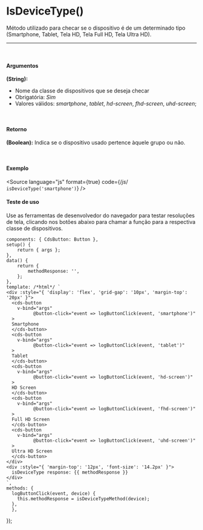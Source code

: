 
<Meta of={IsDeviceTypeStories} />

# IsDeviceType()

Método utilizado para checar se o dispositivo é de um determinado tipo (Smartphone, Tablet, Tela HD, Tela Full HD, Tela Ultra HD).

<hr />

<br />

#### Argumentos

**(String):**

* Nome da classe de dispositivos que se deseja checar
* Obrigatória: *Sim*
* Valores válidos: *smartphone*, *tablet*, *hd-screen*, *fhd-screen*, *uhd-screen*;

<br />

#### Retorno

**(Boolean):** Indica se o dispositivo usado pertence àquele grupo ou não.

<br />

#### Exemplo

<Story of={IsDeviceTypeStories.IsDeviceType} />

<Source
  language="js"
  format={true}
  code={/*js*/ `
  isDeviceType('smartphone')
`}
/>

#### Teste de uso

Use as ferramentas de desenvolvedor do navegador para testar resoluções de tela, clicando nos botões abaixo para chamar a função para a respectiva classe de dispositivos.

	components: { CdsButton: Button },
	setup() {
		return { args };
	},
	data() {
		return {
			methodResponse: '',
		};
	},
	template: /*html*/ `
    <div :style="{ 'display': 'flex', 'grid-gap': '10px', 'margin-top': '20px' }">
      <cds-button
        v-bind="args"
              @button-click="event => logButtonClick(event, 'smartphone')"
      >
      Smartphone
      </cds-button>
      <cds-button
        v-bind="args"
              @button-click="event => logButtonClick(event, 'tablet')"
      >
      Tablet
      </cds-button>
      <cds-button
        v-bind="args"
              @button-click="event => logButtonClick(event, 'hd-screen')"
      >
      HD Screen
      </cds-button>
      <cds-button
        v-bind="args"
              @button-click="event => logButtonClick(event, 'fhd-screen')"
      >
      Full HD Screen
      </cds-button>
      <cds-button
        v-bind="args"
              @button-click="event => logButtonClick(event, 'uhd-screen')"
      >
      Ultra HD Screen
      </cds-button>
    </div>
    <div :style="{ 'margin-top': '12px', 'font-size': '14.2px' }">
      isDeviceType response: {{ methodResponse }}
    </div>
    `,
    methods: {
      logButtonClick(event, device) {
        this.methodResponse = isDeviceTypeMethod(device);
      },
	  },
});

<Canvas>
  <Story of={IsDeviceTypeStories.Button2} />
</Canvas>
